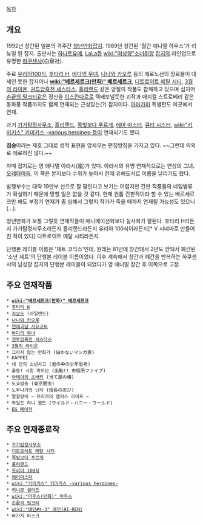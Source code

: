 [[목차]]

== 개요 ==
1992년 창간된 일본의 격주간 [[청년만화]]잡지. 1989년 창간된 '월간 애니멀 하우스'가 리뉴얼 된 잡지.
출판사는 [[하나토유메]], [[LaLa]]등 [[wiki:"여성향"소녀취향]] [[잡지]]의 라인업으로 유명한 [[하쿠센샤]](白泉社).

주로 [[유리아100식]], [[후타리 H]], [[바다의 무녀]], [[나나와 카오루]] 등의 에로노선의 장르물이 대세인 듯한 잡지이나 '''[[wiki:"베르세르크(만화)" 베르세르크]]''', [[디트로이트 메탈 시티]], [[3월의 라이온]], [[권투암흑전 세스타스]], [[홀리랜드]] 같은 양질의 작품도 함께하고 있으며 심지어 [[손끝의 밀크티]]같은 정신을 [[이스칸다르]]로 택배보낼듯한 괴작과 매지컬 스트로베리 같은 동화풍 작품까지도 함께 연재되는 근성있는(?) 잡지이다. [[아마가미]] 특별편도 이곳에서 연재.

과거 [[가가탐정사무소]], [[홀리랜드]], [[쪽빛보다 푸르게]], [[에어 마스터]], [[큐티 시스터]], [[wiki:"키미키스" 키미키스 -various heroines-]]등이 연재되기도 했다.

'''짐승'''이라는 제호 그대로 성적 표현을 앞세우는 편집방침을 가지고 있다. ~~그런데 의외로 에로하진 않다.~~  

자매 잡지로는 영 애니멀 아라시(嵐)가 있다. 아라시의 유명 연재작으로는 연상의 그녀. [[오레타마]]등. 이 쪽은 본지보다 수위가 높아서 한때 유해도서로 이름을 날리기도 했다.

발행부수는 대략 19만부 선으로 잘 팔린다고 보기는 어렵지만 간판 작품들의 네임밸류가 확실하기 때문에 망할 일은 없을 것 같다. 현재 원톱 간판작이라 할 수 있는 베르세르크만 해도 부정기 연재가 좀 심해서 그렇지 작가가 죽을 때까지 연재될 가능성도 있으니(...).

청년만화가 보통 그렇듯 연재작들이 애니메이션화보다 실사화가 잘된다. 후타리 H라든지 가가탐정사무소라든지 홀리랜드라든지 유리아 100식이라든지[* V 시네마로 만들어진 적이 있다] 디트로이트 메탈 시티라든지.

단행본 레이블 이름은 '제트 코믹스'인데, 원래는 81년에 창간돼서 2년도 안돼서 폐간된 '소년 제트'의 단행본 레이블 이름이었다. 이후 계속해서 창간과 폐간을 반복하는 하쿠센샤의 남성향 잡지의 단행본 레이블이 되었다가 영 애니멀 창간 후 이쪽으로 고정.

== 주요 연재작품 ==
 * '''[[wiki:"베르세르크(만화)" 베르세르크]]'''
 * [[후타리 H]]
 * [[자살도]] (아일랜드)
 * [[나나와 카오루]]
 * [[연애괴담 사요코씨]]
 * [[바다의 무녀]]
 * [[권투암흑전 세스타스]]
 * [[3월의 라이온]]
 * 그리지 않는 만화가 (描かないマンガ家)
 * KAPPEI
 * 네 안의 소년사고 (君の中の少年思考)
 * 출동! 시청 파이브 (出勤!! 市役所ファイブ)
 * [[아테야의 츠바키]] (当て屋の椿)
 * 도쿄암충 (東京闇虫)
 * 노부나가의 닌자 (信長の忍び)
 * 말괄량이 ~ 유리카의 캠퍼스 라이프 ~
 * 와일드 하니 월드 (ワイルド・ハニー・ワールド)
 * [[EG 메이커]]

== 주요 연재종료작 ==
 * [[가가탐정사무소]]
 * [[디트로이트 메탈 시티]]
 * [[쪽빛보다 푸르게]]
 * [[홀리랜드]]
 * [[유리아 100식]]
 * [[에어마스터]]
 * [[wiki:"키미키스" 키미키스 -various heroines-]]
 * [[허니문 샐러드]]
 * [[wiki:"마우스(만화)" 마우스]]
 * [[손끝의 밀크티]]
 * [[wiki:"애인#s-3" 애인(AI-REN)]]
 * 바가지 마스크

